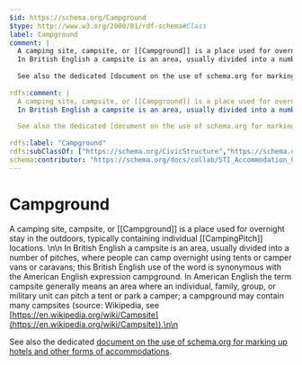 ```yaml
---
$id: https://schema.org/Campground
$type: http://www.w3.org/2000/01/rdf-schema#Class
label: Campground
comment: |
  A camping site, campsite, or [[Campground]] is a place used for overnight stay in the outdoors, typically containing individual [[CampingPitch]] locations. \n\n
  In British English a campsite is an area, usually divided into a number of pitches, where people can camp overnight using tents or camper vans or caravans; this British English use of the word is synonymous with the American English expression campground. In American English the term campsite generally means an area where an individual, family, group, or military unit can pitch a tent or park a camper; a campground may contain many campsites (source: Wikipedia, see [https://en.wikipedia.org/wiki/Campsite](https://en.wikipedia.org/wiki/Campsite)).\n\n
  
  See also the dedicated [document on the use of schema.org for marking up hotels and other forms of accommodations](/docs/hotels.html).
  
rdfs:comment: |
  A camping site, campsite, or [[Campground]] is a place used for overnight stay in the outdoors, typically containing individual [[CampingPitch]] locations. \n\n
  In British English a campsite is an area, usually divided into a number of pitches, where people can camp overnight using tents or camper vans or caravans; this British English use of the word is synonymous with the American English expression campground. In American English the term campsite generally means an area where an individual, family, group, or military unit can pitch a tent or park a camper; a campground may contain many campsites (source: Wikipedia, see [https://en.wikipedia.org/wiki/Campsite](https://en.wikipedia.org/wiki/Campsite)).\n\n
  
  See also the dedicated [document on the use of schema.org for marking up hotels and other forms of accommodations](/docs/hotels.html).
  
rdfs:label: "Campground"
rdfs:subClassOf: ["https://schema.org/CivicStructure","https://schema.org/LodgingBusiness"]
schema:contributor: "https://schema.org/docs/collab/STI_Accommodation_Ontology"
---
```


# Campground

A camping site, campsite, or [[Campground]] is a place used for overnight stay in the outdoors, typically containing individual [[CampingPitch]] locations. \n\n
In British English a campsite is an area, usually divided into a number of pitches, where people can camp overnight using tents or camper vans or caravans; this British English use of the word is synonymous with the American English expression campground. In American English the term campsite generally means an area where an individual, family, group, or military unit can pitch a tent or park a camper; a campground may contain many campsites (source: Wikipedia, see [https://en.wikipedia.org/wiki/Campsite](https://en.wikipedia.org/wiki/Campsite)).\n\n

See also the dedicated [document on the use of schema.org for marking up hotels and other forms of accommodations](/docs/hotels.html).


